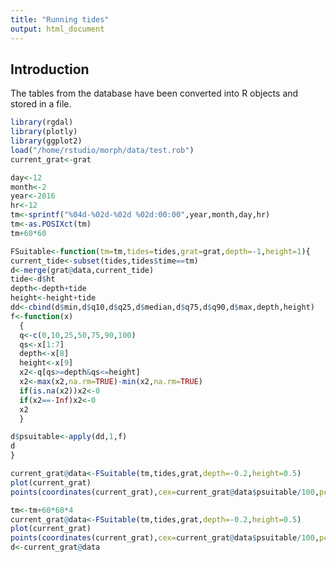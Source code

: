 ```yaml
---
title: "Running tides"
output: html_document
---
```

## Introduction

The tables from the database have been converted into R objects and stored in a file. 

```r
library(rgdal)
library(plotly)
library(ggplot2)
load("/home/rstudio/morph/data/test.rob")
current_grat<-grat

```

```r
day<-12
month<-2
year<-2016
hr<-12
tm<-sprintf("%04d-%02d-%02d %02d:00:00",year,month,day,hr)
tm<-as.POSIXct(tm)
tm+60*60
```


```r
FSuitable<-function(tm=tm,tides=tides,grat=grat,depth=-1,height=1){
current_tide<-subset(tides,tides$time==tm)
d<-merge(grat@data,current_tide)
tide<-d$ht
depth<-depth+tide
height<-height+tide
dd<-cbind(d$min,d$q10,d$q25,d$median,d$q75,d$q90,d$max,depth,height)
f<-function(x)
  {
  q<-c(0,10,25,50,75,90,100)
  qs<-x[1:7]
  depth<-x[8]
  height<-x[9]
  x2<-q[qs>=depth&qs<=height]
  x2<-max(x2,na.rm=TRUE)-min(x2,na.rm=TRUE)
  if(is.na(x2))x2<-0
  if(x2==-Inf)x2<-0
  x2
  }

d$psuitable<-apply(dd,1,f)
d
}
```


```r
current_grat@data<-FSuitable(tm,tides,grat,depth=-0.2,height=0.5)
plot(current_grat)
points(coordinates(current_grat),cex=current_grat@data$psuitable/100,pch=23,bg="red")
```

```r
tm<-tm+60*60*4
current_grat@data<-FSuitable(tm,tides,grat,depth=-0.2,height=0.5)
plot(current_grat)
points(coordinates(current_grat),cex=current_grat@data$psuitable/100,pch=23,bg="red")
d<-current_grat@data
```


